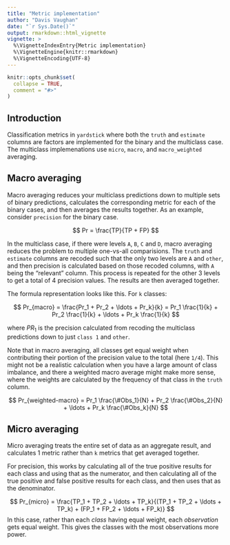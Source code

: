 ```yaml
---
title: "Metric implementation"
author: "Davis Vaughan"
date: "`r Sys.Date()`"
output: rmarkdown::html_vignette
vignette: >
  %\VignetteIndexEntry{Metric implementation}
  %\VignetteEngine{knitr::rmarkdown}
  %\VignetteEncoding{UTF-8}
---
```


```r
knitr::opts_chunk$set(
  collapse = TRUE,
  comment = "#>"
)
```

## Introduction

Classification metrics in `yardstick` where both the `truth` and `estimate` 
columns are factors are implemented for the binary and the
multiclass case. The multiclass implemenations use `micro`, `macro`,
and `macro_weighted` averaging. 

## Macro averaging

Macro averaging reduces your multiclass predictions down to multiple sets of
binary predictions, calculates the corresponding metric for each of the binary
cases, and then averages the results together. As an example, consider 
`precision` for the binary case.

$$
Pr = \frac{TP}{TP + FP} 
$$

In the multiclass case, if there were levels `A`, `B`, `C` and `D`, macro averaging
reduces the problem to multiple one-vs-all comparisions. The `truth` and
`estimate` columns are recoded such that the only two levels are `A` and `other`,
and then precision is calculated based on those recoded columns, with `A` being
the "relevant" column. This process is repeated for the other 3 levels to get
a total of 4 precision values. The results are then averaged together.

The formula representation looks like this. For `k` classes:

$$
Pr_{macro} = \frac{Pr_1 + Pr_2 + \ldots + Pr_k}{k} = Pr_1 \frac{1}{k} + Pr_2 \frac{1}{k} + \ldots + Pr_k \frac{1}{k}
$$

where $PR_1$ is the precision calculated from recoding the multiclass predictions
down to just `class 1` and `other`.

Note that in macro averaging, all classes get equal weight when contributing
their portion of the precision value to the total (here `1/4`). This might not
be a realistic calculation when you have a large amount of class imbalance, 
and there a weighted macro average might make more sense, where the weights
are calculated by the frequency of that class in the `truth` column.

$$
Pr_{weighted-macro} = Pr_1 \frac{\#Obs_1}{N} + Pr_2 \frac{\#Obs_2}{N} + \ldots + Pr_k \frac{\#Obs_k}{N}
$$

## Micro averaging

Micro averaging treats the entire set of data as an aggregate result, and 
calculates 1 metric rather than `k` metrics that get averaged together.

For precision, this works by calculating all of the true positive results for
each class and using that as the numerator, and then calculating all of the
true positive and false positive results for each class, and then uses that
as the denominator.

$$
Pr_{micro} = \frac{TP_1 + TP_2 + \ldots + TP_k}{(TP_1 + TP_2 + \ldots + TP_k) + (FP_1 + FP_2 + \ldots + FP_k)}
$$
In this case, rather than each _class_ having equal weight, each _observation_
gets equal weight. This gives the classes with the most observations more 
power.
























